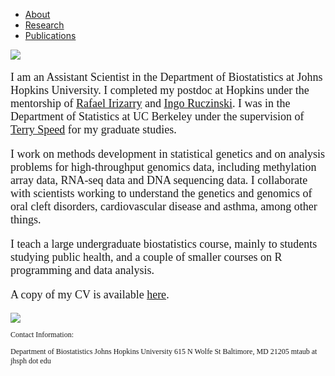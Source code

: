 <ul class="nav nav-pills">
  <li role="presentation"><a href="index.html">About</a></li>
  <li role="presentation"><a href="research.html">Research</a></li>
  <li role="presentation"><a href="publications.html">Publications</a></li>
</ul>

<img src="img/mt.png" class="img-responsive center-block" />

<div class="container" style="max-width:700px;margin-right:auto;margin-left:auto">
  <div class="row">
  <div class="col-md-8" style="font-size:18px;font-family:HelveticaNeue-Bold">

<!-- End HTML --> 
<!-- Start Markdown --> 

I am an Assistant Scientist in the Department of Biostatistics at Johns Hopkins 
University. I completed my postdoc at Hopkins under the mentorship of 
[Rafael Irizarry](http://rafalab.dfci.harvard.edu/) and 
[Ingo Ruczinski](http://www.biostat.jhsph.edu/~iruczins/).  I was 
in the Department of Statistics at UC Berkeley under the supervision of 
[Terry Speed](https://www.stat.berkeley.edu/~terry/) for my graduate studies.

I work on methods development in statistical genetics and on analysis problems 
for high-throughput genomics data, including methylation array data, RNA-seq data and
DNA sequencing data.  I collaborate with scientists working to understand the genetics
and genomics of oral cleft disorders, cardiovascular disease and asthma, among other things.

I teach a large undergraduate biostatistics course, mainly to students studying public
health, and a couple of smaller courses on R programming and data analysis. 

A copy of my CV is available
[here](http://biostat.jhsph.edu/~mtaub/About_files/taub_cv.pdf).

<!-- End Markdown --> 
<!-- Start HTML --> 

  </div>
  <div class="col-md-4" style="font-size:12px;font-family:HelveticaNeue-Bold">
<img src="img/face.png"/>

<!-- End HTML --> 
<!-- Start Markdown --> 

Contact Information:

Department of Biostatistics
Johns Hopkins University
615 N Wolfe St
Baltimore, MD 21205
mtaub at jhsph dot edu

<!-- End Markdown --> 
<!-- Start HTML --> 

  </div>
  </div>

</div>

